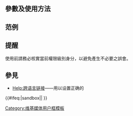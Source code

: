 {{Documentation subpage}}
<!-- Categories go at the bottom of this page and interwikis go in Wikidata. -->

== 參數及使用方法 ==
{{markup
|<nowiki>{{User rights
|image=Wikipedia Administrator.svg
|rights=[[Wikipedia:管理员|管理员]]
|where=[[中文维基百科]]
|group=sysop}}</nowiki>
|{{User rights
|image=Wikipedia Administrator.svg
|rights=[[Wikipedia:管理员|管理员]]
|where=[[中文维基百科]]
|group=sysop}}
|<nowiki>{{User rights
|image=Wikipedia Administrator.svg
|rights=[[Wikipedia:管理员|管理员]]
|where=[[英语维基百科]]
|group=sysop
|lang_code=en}}</nowiki>
|{{User rights
|image=Wikipedia Administrator.svg
|rights=[[Wikipedia:管理员|管理员]]
|where=[[英语维基百科]]
|group=sysop
|lang_code=en}}
}}
<section begin=examples />
== 范例 ==
{{delcat|
{{tlubtop}}
{{tlub|wikipedia/Administrator}}
{{tlub|wikipedia/Autoconfirmed}}
{{tlub|wikipedia/Extended confirmed}}
{{tlub|wikipedia/Autoreviewer}}
{{tlub|wikipedia/Bureaucrat}}
{{tlub|wikipedia/Checkuser}}
{{tlub|wikipedia/Confirmed user}}
{{tlub|wikipedia/Ipexempt}}
{{tlub|wikipedia/Global ipexempt}}
{{tlub|wikipedia/Mass message sender}}
{{tlub|wikipedia/Account creator}}
{{tlub|wikipedia/Oversighter}}
{{tlub|wikipedia/Patroller}}
{{tlub|wikipedia/Patroller and Rollbacker}}
{{tlub|wikipedia/Rollbacker}}
{{tlub|wikipedia/Filemover}}
{{tlub|wikipedia/Importer}}
{{tlub|wikipedia/VRTAccess}}
{{tlub|wikipedia/User}}
{{tlub|wikipedia/Botop}}
{{tlub|wikipedia/Telegram administrator}}
{{tlub|wikipedia/Template editor}}
{{tlub|wikipedia/Interface Administrator}}
{{tlub|wikipedia/Steward}}
{{end}}}}
<section end=examples />

== 提醒 ==
使用前請務必核實當前權限級別身分，以避免產生不必要之誤會。

== 參見 ==
* [[Help:跨语言链接]]——用以设置正确的{{param|lang_code}}

{{用户权限模板}}

<includeonly>{{#ifeq:{{SUBPAGENAME}}|sandbox||
<!-- Categories go here, and interwikis go in Wikidata -->
[[Category:维基媒体用户框模板]]
}}</includeonly>